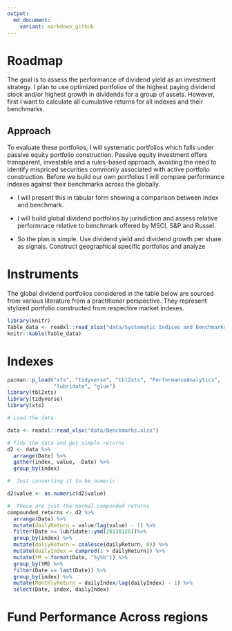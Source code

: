 ```yaml
---
output:
  md_document:
    variant: markdown_github
---
```


# Roadmap

The goal is to assess the performance of dividend yield as an investment strategy. I plan to use optimized portfolios of the highest paying dividend stock and/or highest growth in dividends for a group of assets. However, first I want to calculate all cumulative returns for all indexes and their benchmarks. 

##  Approach

To evaluate these portfolios, I will systematic portfolios which falls under passive equity portfolio construction.  Passive equity investment offers transparent, investable and a rules-based approach, avoiding the need to identify mispriced securities commonly associated with active portfolio construction. Before we build our own portfolios I will compare performance indexes against their benchmarks across the globally.

- I will present this in tabular form showing a comparison between index and benchmark. 

- I will build global dividend portfolios by jurisdiction and assess relative performnace relative to benchmark offered by MSCI, S&P and Russel. 

- So the plan is simple. Use dividend yield and dividend growth per share as signals. Construct geographical specific portfolios and analyze 

# Instruments 

The global dividend portfolios considered in the table below are sourced from various literature from a practitioner perspective. They represent stylized portfolio constructed from respective market indexes. 

```r
library(knitr)
Table_data <- readxl::read_xlsx("data/Systematic Indices and Benchmarks.xlsx")
knitr::kable(Table_data) 
```

# Indexes

```r
pacman::p_load("xts", "tidyverse", "tbl2xts", "PerformanceAnalytics", 
               "lubridate", "glue")
library(tbl2xts)
library(tidyverse)
library(xts)

# Load the data 

data <- readxl::read_xlsx("data/Benckmarks.xlsx")

# Tidy the data and get simple returns
d2 <- data %>% 
  arrange(Date) %>% 
  gather(index, value, -Date) %>% 
  group_by(index)  

#  Just converting it to be numeric

d2$value <- as.numeric(d2$value)

#  These are just the normal componded returns
compounded_returns <- d2 %>%
  arrange(Date) %>% 
  mutate(dailyReturn = value/lag(value) - 1) %>% 
  filter(Date >= lubridate::ymd(20130128))%>%
  group_by(index) %>% 
  mutate(daliyReturn = coalesce(dailyReturn, 0)) %>% 
  mutate(dailyIndex = cumprod(1 + dailyReturn)) %>% 
  mutate(YM = format(Date, "%y%b")) %>%
  group_by(YM) %>% 
  filter(Date == last(Date)) %>% 
  group_by(index) %>% 
  mutate(MonthlyReturn = dailyIndex/lag(dailyIndex) - 1) %>% 
  select(Date, index, dailyIndex)

```

# Fund Performance Across regions 



